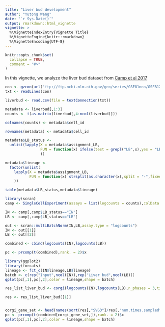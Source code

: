 ```yaml
---
title: "Liver bud development"
author: "Yutong Wang"
date: "`r Sys.Date()`"
output: rmarkdown::html_vignette
vignette: >
  %\VignetteIndexEntry{Vignette Title}
  %\VignetteEngine{knitr::rmarkdown}
  %\VignetteEncoding{UTF-8}
---
```


```r
knitr::opts_chunk$set(
  collapse = TRUE,
  comment = "#>"
)
```

In this vignette, we analyze the liver bud dataset from [Camp et al 2017](https://www.nature.com/articles/nature22796)

```r

con <- gzcon(url("ftp://ftp.ncbi.nlm.nih.gov/geo/series/GSE81nnn/GSE81252/suppl/GSE81252_data.cast.log2.liverbud.csv.gz"))
txt <- readLines(con)

liverbud <- read.csv(file = textConnection(txt))

metadata <- liverbud[,1:3]
counts <- t(as.matrix(liverbud[,4:ncol(liverbud)]))

colnames(counts) <- metadata$cell_id

rownames(metadata) <- metadata$cell_id

metadata$LB_status <- 
  unlist(lapply(X = metadata$assignment_LB,
                FUN = function(x) ifelse(test = grepl("LB",x),yes = "LB",no = "IN")
                ))

metadata$lineage <- 
  factor(unlist(
    lapply(X = metadata$assignment_LB,
           FUN = function(x) strsplit(as.character(x),split = "-",fixed = T)[[1]][1])
    ))

table(metadata$LB_status,metadata$lineage)
```

```r
library(scran)
camp <- SingleCellExperiment(assays = list(logcounts = counts),colData = metadata)

IN <- camp[,camp$LB_status=="IN"]
LB <- camp[,camp$LB_status=="LB"]

out <- scran::multiBatchNorm(IN,LB,assay.type = "logcounts")
IN <- out[[1]]
LB <- out[[2]]

combined <- cbind(logcounts(IN),logcounts(LB))

pc <- prcomp(t(combined),rank. = 2)$x
```


```r
library(ggplot2)
library(forcats)
lineage <- fct_c(IN$lineage,LB$lineage)
batch <- c(rep("Input",ncol(IN)),rep("Liver bud",ncol(LB)))
qplot(pc[,1],pc[,2],color = lineage,shape = batch)
```

```r
res_list_liver_bud <- corgi(logcounts(IN),logcounts(LB),n_phases = 3,time_per_phase = 10*60)
```

```r
res <- res_list_liver_bud[[1]]


corgi_gene_set <- head(names(sort(res[,"SVG3"]/res[,"num.times.sampled"],decreasing = T)),300)
pc <- prcomp(t(combined[corgi_gene_set,]),rank. = 2)$x
qplot(pc[,1],pc[,2],color = lineage,shape = batch)
```

